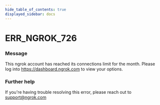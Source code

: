 ```yaml
---
hide_table_of_contents: true
displayed_sidebar: docs
---
```



# ERR_NGROK_726

### Message
This ngrok account has reached its connections limit for the month. Please log into https://dashboard.ngrok.com to view your options.

<ErrorDetails error='err_ngrok_726' />


### Further help
If you're having trouble resolving this error, please reach out to [support@ngrok.com](mailto:support@ngrok.com?subject=Help%20with%20ERR_NGROK_726)

